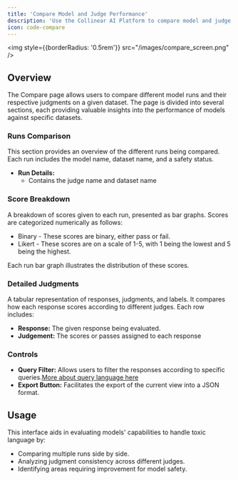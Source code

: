 ```yaml
---
title: 'Compare Model and Judge Performance'
description: 'Use the Collinear AI Platform to compare model and judge performance.'
icon: code-compare
---
```


<img
    style={{borderRadius: '0.5rem'}}
    src="/images/compare_screen.png"
/>
## Overview

The Compare page allows users to compare different model runs and their respective judgments on a given dataset. The page is divided into several sections, each providing valuable insights into the performance of models against specific datasets.


### Runs Comparison

This section provides an overview of the different runs being compared. Each run includes the model name, dataset name, and a safety status.

- **Run Details:**
    - Contains the judge name and dataset name

### Score Breakdown

A breakdown of scores given to each run, presented as bar graphs. Scores are categorized numerically as follows:

- Binary - These scores are binary, either pass or fail.
- Likert - These scores are on a scale of 1-5, with 1 being the lowest and 5 being the highest.

Each run bar graph illustrates the distribution of these scores.

### Detailed Judgments

A tabular representation of responses, judgments, and labels. It compares how each response scores according to different judges. Each row includes:
- **Response:** The given response being evaluated.
- **Judgement:** The scores or passes assigned to each response

### Controls

- **Query Filter:** Allows users to filter the responses according to specific queries.[More about query language here](/essentials/query_language)
- **Export Button:** Facilitates the export of the current view into a JSON format.

## Usage

This interface aids in evaluating models' capabilities to handle toxic language by:
- Comparing multiple runs side by side.
- Analyzing judgment consistency across different judges.
- Identifying areas requiring improvement for model safety.